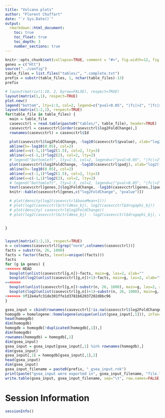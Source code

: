 ```yaml
---
title: "Volcano plots"
author: "Florent Chuffart"
date: "`r Sys.Date()`"
output: 
  rmarkdown::html_document:
    toc: true
    toc_float: true
    toc_depth: 3
    number_sections: true
---
```




```r
knitr::opts_chunk$set(collapse=TRUE, comment = "#>", fig.width=12, fig.height=8, eval=TRUE, echo=FALSE, results="hide")
genes = c("Htt")
source("../config")
table_files = list.files("tables/", ".complete.txt")
prefix = substr(table_files, 1, nchar(table_files)-13)
prefix
```


```r
# layout(matrix(1:10, 2, byrow=FALSE), respect=TRUE)
layout(matrix(1,1), respect=TRUE)
plot.new()
legend("bottom", lty=1:3, col=2, legend=c("pval<0.05", "|fc|>2", "|fc|>1.5"))
layout(matrix(1:2,1), respect=TRUE)
for(table_file in table_files) {
  main = table_file
  casevcctrl = read.table(paste0("tables/", table_file), header=TRUE)
  casevcctrl = casevcctrl[order(casevcctrl$log2FoldChange),]
  rownames(casevcctrl) = casevcctrl$Id

  plot(casevcctrl$log2FoldChange, -log10(casevcctrl$pvalue), xlab="log2(foldchange)", ylab="-log10(pval)", main=main)
  abline(h=-log10(0.05), col=2)
  abline(v=c(-1,1)*log2(1.5), col=2, lty=3)
  abline(v=c(-1,1)*log2(2), col=2, lty=2)
  # legend("bottomleft", lty=1:3, col=2, legend=c("pval<0.05", "|fc|>2", "|fc|>1.5"))
  plot(casevcctrl$log2FoldChange, -log10(casevcctrl$padj), xlab="log2(foldchange)", ylab="-log10(padj) (BH)", main=main)
  abline(h=-log10(0.05), col=2)
  abline(v=c(-1,1)*log2(1.5), col=2, lty=3)
  abline(v=c(-1,1)*log2(2), col=2, lty=2)
  # legend("bottomleft", lty=1:3, col=2, legend=c("pval<0.05", "|fc|>2", "|fc|>1.5"))
  text(casevcctrl[genes,]$log2FoldChange, -log10(casevcctrl[genes,]$padj), genes, cex=1, pos=3, col=2)
  knitr::kable(casevcctrl[genes,c("log2FoldChange", "pvalue")])

  # plot(density(log2(casevcctrl$baseMean+1)))
  # plot(log2(casevcctrl$ctrldmso_bj), log2(casevcctrl$drugaphi_bj))
  # plot(density( casevcctrl$log2FoldChange))
  # plot(log2(casevcctrl$ctrldmso_bj) - log2(casevcctrl$drugaphi_bj), casevcctrl$log2FoldChange)
  

}


layout(matrix(1:2,1), respect=TRUE)
n = colnames(casevcctrl)[grep("norm",colnames(casevcctrl))]
facts = substr(n, 26, 1000)
facts = factor(facts, levels=unique((facts)))
facts
for (g in genes) {
<<<<<<< HEAD
  boxplot(unlist(casevcctrl[g,n])~facts, main=g, las=2, xlab=""        , ylab="counts")
  boxplot(log2(unlist(casevcctrl[g,n])+1)~facts, main=g, las=2, xlab="", ylab="log2(counts+1)")
=======
  boxplot(unlist(casevcctrl[g,n])~substr(n, 26, 1000), main=g, las=2, xlab=""        , ylab="counts")
  boxplot(log2(unlist(casevcctrl[g,n])+1)~substr(n, 26, 1000), main=g, las=2, xlab="", ylab="log2(counts+1)")
>>>>>>> 9f12e4afc31de301ffe1d3781b62037202d8bc96
}
```
```r
gsea_input = cbind(rownames(casevcctrl[!is.na(casevcctrl$log2FoldChange),]), casevcctrl[!is.na(casevcctrl$log2FoldChange),]$log2FoldChange)
homogdb = homologene::homologene(unique(unlist(gsea_input[,1])), inTax=homologene::taxData[gsub(" ", "_", homologene::taxData[,2])==species,1], outTax=9606)
head(homogdb)
dim(homogdb)  
homogdb = homogdb[!duplicated(homogdb[,1]),]
dim(homogdb)  
rownames(homogdb) = homogdb[,1]
dim(gsea_input)
gsea_input = gsea_input[gsea_input[,1] %in% rownames(homogdb),]
dim(gsea_input)
gsea_input[,1] = homogdb[gsea_input[,1],2]
head(gsea_input)
dim(gsea_input)
gsea_input_filename = paste0(prefix, "_gsea_input.rnk")
print(paste("gsea_input were exported in", gsea_input_filename, "file."))
write.table(gsea_input, gsea_input_filename, sep="\t", row.names=FALSE, col.names=FALSE, quote=FALSE)
```


# Session Information

```r
sessionInfo()
```




